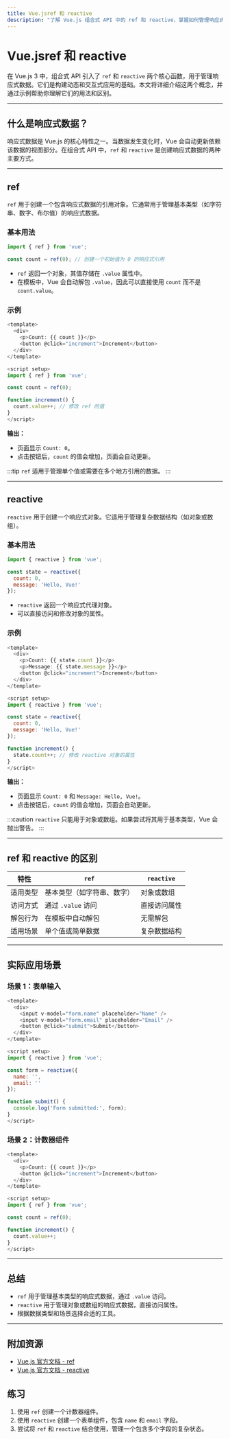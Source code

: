 ```yaml
---
title: Vue.jsref 和 reactive
description: "了解 Vue.js 组合式 API 中的 ref 和 reactive，掌握如何管理响应式数据。"
---
```


# Vue.jsref 和 reactive

在 Vue.js 3 中，组合式 API 引入了 `ref` 和 `reactive` 两个核心函数，用于管理响应式数据。它们是构建动态和交互式应用的基础。本文将详细介绍这两个概念，并通过示例帮助你理解它们的用法和区别。

---

## 什么是响应式数据？

响应式数据是 Vue.js 的核心特性之一。当数据发生变化时，Vue 会自动更新依赖该数据的视图部分。在组合式 API 中，`ref` 和 `reactive` 是创建响应式数据的两种主要方式。

---

## ref

`ref` 用于创建一个包含响应式数据的引用对象。它通常用于管理基本类型（如字符串、数字、布尔值）的响应式数据。

### 基本用法

```javascript
import { ref } from 'vue';

const count = ref(0); // 创建一个初始值为 0 的响应式引用
```

- `ref` 返回一个对象，其值存储在 `.value` 属性中。
- 在模板中，Vue 会自动解包 `.value`，因此可以直接使用 `count` 而不是 `count.value`。

### 示例

```javascript
<template>
  <div>
    <p>Count: {{ count }}</p>
    <button @click="increment">Increment</button>
  </div>
</template>

<script setup>
import { ref } from 'vue';

const count = ref(0);

function increment() {
  count.value++; // 修改 ref 的值
}
</script>
```

**输出：**
- 页面显示 `Count: 0`。
- 点击按钮后，`count` 的值会增加，页面会自动更新。

:::tip
`ref` 适用于管理单个值或需要在多个地方引用的数据。
:::

---

## reactive

`reactive` 用于创建一个响应式对象。它适用于管理复杂数据结构（如对象或数组）。

### 基本用法

```javascript
import { reactive } from 'vue';

const state = reactive({
  count: 0,
  message: 'Hello, Vue!'
});
```

- `reactive` 返回一个响应式代理对象。
- 可以直接访问和修改对象的属性。

### 示例

```javascript
<template>
  <div>
    <p>Count: {{ state.count }}</p>
    <p>Message: {{ state.message }}</p>
    <button @click="increment">Increment</button>
  </div>
</template>

<script setup>
import { reactive } from 'vue';

const state = reactive({
  count: 0,
  message: 'Hello, Vue!'
});

function increment() {
  state.count++; // 修改 reactive 对象的属性
}
</script>
```

**输出：**
- 页面显示 `Count: 0` 和 `Message: Hello, Vue!`。
- 点击按钮后，`count` 的值会增加，页面会自动更新。

:::caution
`reactive` 只能用于对象或数组。如果尝试将其用于基本类型，Vue 会抛出警告。
:::

---

## ref 和 reactive 的区别

| 特性            | `ref`                          | `reactive`                     |
|-----------------|--------------------------------|--------------------------------|
| 适用类型        | 基本类型（如字符串、数字）     | 对象或数组                     |
| 访问方式        | 通过 `.value` 访问             | 直接访问属性                   |
| 解包行为        | 在模板中自动解包               | 无需解包                       |
| 适用场景        | 单个值或简单数据               | 复杂数据结构                   |

---

## 实际应用场景

### 场景 1：表单输入

```javascript
<template>
  <div>
    <input v-model="form.name" placeholder="Name" />
    <input v-model="form.email" placeholder="Email" />
    <button @click="submit">Submit</button>
  </div>
</template>

<script setup>
import { reactive } from 'vue';

const form = reactive({
  name: '',
  email: ''
});

function submit() {
  console.log('Form submitted:', form);
}
</script>
```

### 场景 2：计数器组件

```javascript
<template>
  <div>
    <p>Count: {{ count }}</p>
    <button @click="increment">Increment</button>
  </div>
</template>

<script setup>
import { ref } from 'vue';

const count = ref(0);

function increment() {
  count.value++;
}
</script>
```

---

## 总结

- `ref` 用于管理基本类型的响应式数据，通过 `.value` 访问。
- `reactive` 用于管理对象或数组的响应式数据，直接访问属性。
- 根据数据类型和场景选择合适的工具。

---

## 附加资源

- [Vue.js 官方文档 - ref](https://vuejs.org/api/reactivity-core.html#ref)
- [Vue.js 官方文档 - reactive](https://vuejs.org/api/reactivity-core.html#reactive)

## 练习

1. 使用 `ref` 创建一个计数器组件。
2. 使用 `reactive` 创建一个表单组件，包含 `name` 和 `email` 字段。
3. 尝试将 `ref` 和 `reactive` 结合使用，管理一个包含多个字段的复杂状态。